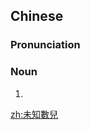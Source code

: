 {{also|未知数儿}}
==Chinese==
{{zh-forms|s=未知数儿|type=31}}

===Pronunciation===
{{zh-pron
|m=wèizhīshùr
|cat=n
}}

===Noun===
{{zh-noun}}

# {{zh-erhua form of}}

[[zh:未知數兒]]